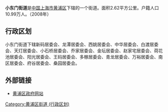 {{中国乡级行政区
| 行政区全称 = 小东门街道
| 景观照片文件名 = East_Fuxing_Road.jpg
| 景观照片描述 = 复兴东路大东门
| 汉语拼音 = 
| 注音符號 = 
| 上级行政区 = [[上海市|上海市]][[黄浦区|黄浦区]]
| 行政区类别 = [[街道|街道]]
| 行政区划代码 = 310101017
| 地理坐标 = 
| 总面积 = 2.62平方公里
| 户籍人口 = 10.99万
| 户籍人口年份 = 2008
| 总人口 = 
| 常住人口年份 = 
| 人口密度 =
| 行政区划 = 19个居民委员会
| 官方网站 = www.shxdm.gov.cn/
| 政府驻地 = 白渡路252号
| 邮政编码 = 200010
| 毗邻行政区 = 
| 位置图文件名 = 
| 位置图描述 = 
}}
'''小东门街道'''是[[中国|中国]][[上海市|上海市]][[黄浦区|黄浦区]]下辖的一个街道。面积2.62平方公里。户籍人口10.99万人。（2008年）

== 行政区划 ==
小东门街道下辖新码居委会、龙潭居委会、西姚居委会、中华居委会、白渡居委会、天灯居委会、小石桥居委会、乔家居委会、金坛居委会、赵家宅居委会、荷花池居委会、阳光居委会、王码居委会、多稼居委会、青龙居委会、万裕居委会、南区居委会、府谷居委会、桑园居委会。

== 外部链接 ==
* [https://web.archive.org/web/20090831063507/http://www.shhp.gov.cn/front/index.jsp 黄浦区政府网站]

{{黄浦区行政区划}}
{{上海市功能性区域}}
{{上海行政区划小作品}}

[[Category:黄浦区街道_(行政区划)|Category:黄浦区街道 (行政区划)]]